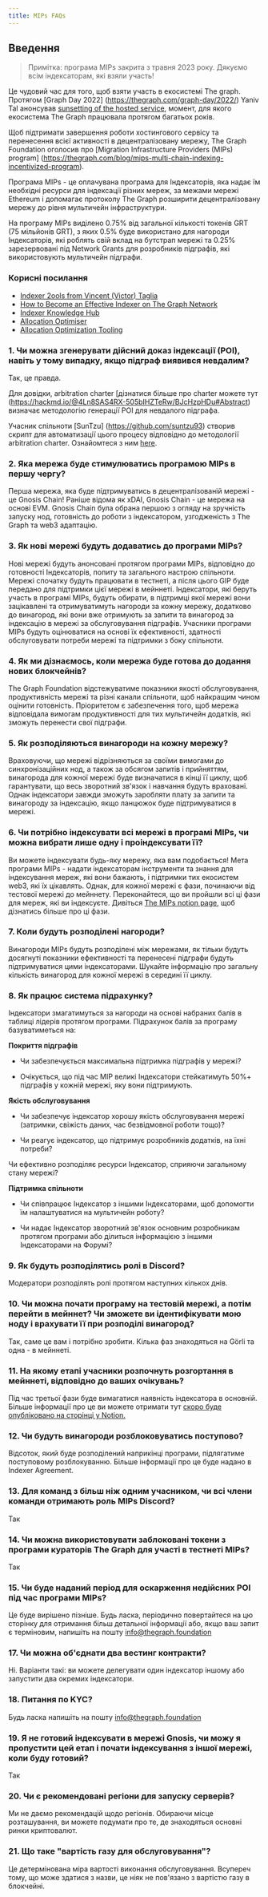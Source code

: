 ```yaml
---
title: MIPs FAQs
---
```


## Введення

> Примітка: програма MIPs закрита з травня 2023 року. Дякуємо всім індексаторам, які взяли участь!

Це чудовий час для того, щоб взяти участь в екосистемі The graph. Протягом [Graph Day 2022] \(https://thegraph.com/graph-day/2022/) Yaniv Tal анонсував [sunsetting of the hosted service](https://thegraph.com/blog/sunsetting-hosted-service/), момент, для якого екосистема The Graph працювала протягом багатьох років.

Щоб підтримати завершення роботи хостингового сервісу та перенесення всієї активності в децентралізовану мережу, The Graph Foundation оголосив про [Migration Infrastructure Providers (MIPs) program] \(https://thegraph.com/blog/mips-multi-chain-indexing-incentivized-program).

Програма MIPs - це оплачувана програма для Індексаторів, яка надає їм необхідні ресурси для індексації різних мереж, за межами мережі Ethereum і допомагає протоколу The Graph розширити децентралізовану мережу до рівня мультичейн інфраструктури.

На програму MIPs виділено 0.75% від загальної кількості токенів GRT (75 мільйонів GRT), з яких 0.5% буде використано для нагороди Індексаторів, які роблять свій вклад на бутстрап мережі та 0.25% зарезервовані під Network Grants для розробників підграфів, які використовують мультичейн підграфи.

### Корисні посилання

-   [Indexer 2ools from Vincent (Victor) Taglia](https://indexer-2ools.vincenttaglia.com/#/)
-   [How to Become an Effective Indexer on The Graph Network](https://thegraph.com/blog/how-to-become-indexer/)
-   [Indexer Knowledge Hub](https://thegraph.academy/indexers/)
-   [Allocation Optimiser](https://github.com/graphprotocol/allocationopt.jl)
-   [Allocation Optimization Tooling](https://github.com/anyblockanalytics/thegraph-allocation-optimization/)

### 1.  Чи можна згенерувати дійсний доказ індексації (POI), навіть у тому випадку, якщо підграф виявився невдалим?

Так, це правда.

Для довідки, arbitration charter \[дізнатися більше про charter можете тут (https://hackmd.io/@4Ln8SAS4RX-505bIHZTeRw/BJcHzpHDu#Abstract) визначає методологію генерації POI для невдалого підграфа.

Учасник спільноти [SunTzu] \(https://github.com/suntzu93) створив скрипт для автоматизації цього процесу відповідно до методології arbitration charter. Ознайомтеся з ним [here](https://github.com/suntzu93/get_valid_poi_subgraph).

### 2.  Яка мережа буде стимулюватись програмою MIPs в першу чергу?

Перша мережа, яка буде підтримуватись в децентралізованій мережі - це Gnosis Chain! Раніше відома як xDAI, Gnosis Chain - це мережа на основі EVM. Gnosis Chain була обрана першою з огляду на зручність запуску нод, готовність до роботи з індексатором, узгодженість з The Graph та web3 адаптацію.

### 3.  Як нові мережі будуть додаватись до програми MIPs?

Нові мережі будуть анонсовані протягом програми MIPs, відповідно до готовності Індексаторів, попиту та загального настрою спільноти. Мережі спочатку будуть працювати в тестнеті, а після цього GIP буде передано для підтримки цієї мережі в мейннеті. Індексатори, які беруть участь в програмі MIPs, будуть обирати, в підтримці якої мережі вони зацікавлені та отримуватимуть нагороди за кожну мережу, додатково до винагород, які вони вже отримують за запити та винагород за індексацію в мережі за обслуговування підграфів. Учасники програми MIPs будуть оцінюватися на основі їх ефективності, здатності обслуговувати потреби мережі та підтримки з боку спільноти.

### 4.  Як ми дізнаємось, коли мережа буде готова до додання нових блокчейнів?

The Graph Foundation відстежуватиме показники якості обслуговування, продуктивність мережі та різні канали спільноти, щоб найкращим чином оцінити готовність. Пріоритетом є забезпечення того, щоб мережа відповідала вимогам продуктивності для тих мультичейн додатків, які зможуть перенести свої підграфи.

### 5.  Як розподіляються винагороди на кожну мережу?

Враховуючи, що мережі відрізняються за своїми вимогами до синхронізаційних нод, а також за обсягом запитів і прийняттям, винагорода для кожної мережі буде визначатися в кінці її циклу, щоб гарантувати, що весь зворотний зв'язок і навчання будуть враховані. Однак індексатори завжди зможуть заробляти плату за запити та винагороду за індексацію, якщо ланцюжок буде підтримуватися в мережі.

### 6.  Чи потрібно індексувати всі мережі в програмі MIPs, чи можна вибрати лише одну і проіндексувати її?

Ви можете індексувати будь-яку мережу, яка вам подобається! Мета програми MIPs - надати індексаторам інструменти та знання для індексування мереж, які вони бажають, і підтримки тих екосистем web3, які їх цікавлять. Однак, для кожної мережі є фази, починаючи від тестової мережі до мейннету. Переконайтеся, що ви пройшли всі ці фази для мереж, які ви індексуєте. Дивіться [The MIPs notion page](https://thegraphfoundation.notion.site/MIPs-Home-911e1187f1d94d12b247317265f81059), щоб дізнатись більше про ці фази.

### 7.  Коли будуть розподілені нагороди?

Винагороди MIPs будуть розподілені між мережами, як тільки будуть досягнуті показники ефективності та перенесені підграфи будуть підтримуватися цими індексаторами. Шукайте інформацію про загальну кількість винагород для кожної мережі в середині її циклу.

### 8.  Як працює система підрахунку?

Індексатори змагатимуться за нагороди на основі набраних балів в таблиці лідерів протягом програми. Підрахунок балів за програму базуватиметься на:

**Покриття підграфів**

-   Чи забезпечується максимальна підтримка підграфів у мережі?

-   Очікується, що під час MIP великі Індексатори стейкатимуть 50%+ підграфів у кожній мережі, яку вони підтримують.

**Якість обслуговування**

-   Чи забезпечує індексатор хорошу якість обслуговування мережі (затримки, свіжість даних, час безвідмовної роботи тощо)?

-   Чи реагує індексатор, що підтримує розробників додатків, на їхні потреби?

Чи ефективно розподіляє ресурси Індексатор, сприяючи загальному стану мережі?

**Підтримка спільноти**

-   Чи співпрацює Індексатор з іншими Індексаторами, щоб допомогти їм налаштуватися на мультичейн роботу?

-   Чи надає Індексатор зворотний зв'язок основним розробникам протягом програми або ділиться інформацією з іншими Індексаторами на Форумі?

### 9.  Як будуть розподілятись ролі в Discord?

Модератори розподілять ролі протягом наступних кількох днів.

### 10. Чи можна почати програму на тестовій мережі, а потім перейти в мейннет? Чи зможете ви ідентифікувати мою ноду і врахувати її при розподілі винагород?

Так, саме це вам і потрібно зробити. Кілька фаз знаходяться на Görli та одна - в мейннеті.

### 11. На якому етапі учасники розпочнуть розгортання в мейннеті, відповідно до ваших очікувань?

Під час третьої фази буде вимагатися наявність індексатора в основній. Більше інформації про це ви можете отримати тут [скоро буде опубліковано на сторінці у Notion.](https://thegraphfoundation.notion.site/MIPs-Home-911e1187f1d94d12b247317265f81059)

### 12. Чи будуть винагороди розблоковуватись поступово?

Відсоток, який буде розподілений наприкінці програми, підлягатиме поступовому розблокуванню. Більше інформації про це буде надано в Indexer Agreement.

### 13. Для команд з більш ніж одним учасником, чи всі члени команди отримають роль MIPs Discord?

Так

### 14. Чи можна використовувати заблоковані токени з програми кураторів The Graph для участі в тестнеті MIPs?

Так

### 15. Чи буде наданий період для оскарження недійсних POI під час програми MIPs?

Це буде вирішено пізніше. Будь ласка, періодично повертайтеся на цю сторінку для отримання більш детальної інформації або, якщо ваш запит є терміновим, напишіть на пошту info@thegraph.foundation

### 17. Чи можна об'єднати два вестинг контракти?

Ні. Варіанти такі: ви можете делегувати один індексатор іншому або запустити два окремих індексатори.

### 18. Питання по KYC?

Будь ласка напишіть на пошту info@thegraph.foundation

### 19. Я не готовий індексувати в мережі Gnosis, чи можу я пропустити цей етап і почати індексування з іншої мережі, коли буду готовий?

Так

### 20. Чи є рекомендовані регіони для запуску серверів?

Ми не даємо рекомендацій щодо регіонів. Обираючи місце розташування, ви можете подумати про те, де знаходяться основні ринки криптовалют.

### 21. Що таке "вартість газу для обслуговування"?

Це детермінована міра вартості виконання обслуговування. Всупереч тому, що може здатися з назви, це ніяк не пов'язано з вартістю газу в блокчейні.
